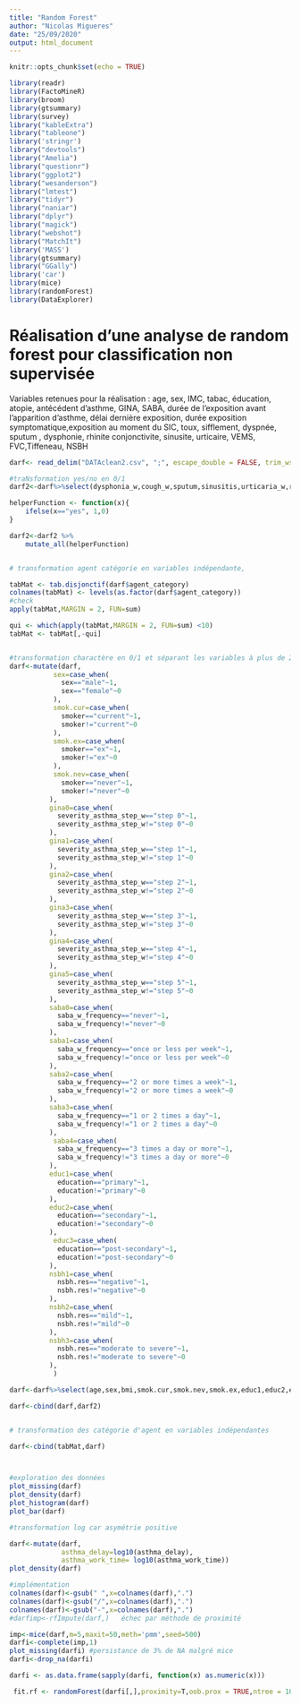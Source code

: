 ```yaml
---
title: "Random Forest"
author: "Nicolas Migueres"
date: "25/09/2020"
output: html_document
---
```


```r
knitr::opts_chunk$set(echo = TRUE)
```

```r
library(readr)
library(FactoMineR)
library(broom)
library(gtsummary)
library(survey)
library("kableExtra")
library("tableone")
library('stringr')
library("devtools")
library("Amelia")
library("questionr")
library("ggplot2")
library("wesanderson")
library("lmtest")
library("tidyr")
library("naniar")
library("dplyr")
library("magick")
library("webshot")
library("MatchIt")
library('MASS')
library(gtsummary)
library("GGally")
library('car')
library(mice)
library(randomForest)
library(DataExplorer)
```

# Réalisation d'une analyse de random forest pour classification non supervisée

Variables retenues pour la réalisation :
age, sex, IMC, tabac, éducation, atopie, antécédent d'asthme, GINA, SABA, durée de l'exposition avant l'apparition d'asthme, délai dernière exposition, durée exposition symptomatique,exposition au moment du SIC, toux, sifflement, dyspnée, sputum , dysphonie, rhinite conjonctivite, sinusite, urticaire, VEMS, FVC,Tiffeneau, NSBH

```r
darf<- read_delim("DATAclean2.csv", ";", escape_double = FALSE, trim_ws = TRUE)

#traNsformation yes/no en 0/1
darf2<-darf%>%select(dysphonia_w,cough_w,sputum,sinusitis,urticaria_w,rhinitis_w,conjonct_w,wheezing_w,dyspnea_w,atopy,asthma_pre)

helperFunction <- function(x){
    ifelse(x=="yes", 1,0)
}

darf2<-darf2 %>%
    mutate_all(helperFunction)


# transformation agent catégorie en variables indépendante, 

tabMat <- tab.disjonctif(darf$agent_category)
colnames(tabMat) <- levels(as.factor(darf$agent_category))
#check
apply(tabMat,MARGIN = 2, FUN=sum)

qui <- which(apply(tabMat,MARGIN = 2, FUN=sum) <10)
tabMat <- tabMat[,-qui]


#transformation charactère en 0/1 et séparant les variables à plus de 2 classes en variables indépendantes
darf<-mutate(darf,
           sex=case_when(
             sex=="male"~1,
             sex=="female"~0
           ),
           smok.cur=case_when(
             smoker=="current"~1,
             smoker!="current"~0
           ),
           smok.ex=case_when(
             smoker=="ex"~1,
             smoker!="ex"~0
           ),
           smok.nev=case_when(
             smoker=="never"~1,
             smoker!="never"~0
          ),
          gina0=case_when(
            severity_asthma_step_w=="step 0"~1,
            severity_asthma_step_w!="step 0"~0
          ),
          gina1=case_when(
            severity_asthma_step_w=="step 1"~1,
            severity_asthma_step_w!="step 1"~0
          ),
          gina2=case_when(
            severity_asthma_step_w=="step 2"~1,
            severity_asthma_step_w!="step 2"~0
          ),
          gina3=case_when(
            severity_asthma_step_w=="step 3"~1,
            severity_asthma_step_w!="step 3"~0
          ),
          gina4=case_when(
            severity_asthma_step_w=="step 4"~1,
            severity_asthma_step_w!="step 4"~0
          ),
          gina5=case_when(
            severity_asthma_step_w=="step 5"~1,
            severity_asthma_step_w!="step 5"~0
          ),
          saba0=case_when(
            saba_w_frequency=="never"~1,
            saba_w_frequency!="never"~0
          ),
          saba1=case_when(
            saba_w_frequency=="once or less per week"~1,
            saba_w_frequency!="once or less per week"~0
          ),
          saba2=case_when(
            saba_w_frequency=="2 or more times a week"~1,
            saba_w_frequency!="2 or more times a week"~0
          ),
          saba3=case_when(
            saba_w_frequency=="1 or 2 times a day"~1,
            saba_w_frequency!="1 or 2 times a day"~0
          ),
           saba4=case_when(
            saba_w_frequency=="3 times a day or more"~1,
            saba_w_frequency!="3 times a day or more"~0
          ),
          educ1=case_when(
            education=="primary"~1,
            education!="primary"~0
          ),
          educ2=case_when(
            education=="secondary"~1,
            education!="secondary"~0
          ),
           educ3=case_when(
            education=="post-secondary"~1,
            education!="post-secondary"~0
          ),
          nsbh1=case_when(
            nsbh.res=="negative"~1,
            nsbh.res!="negative"~0
          ),
          nsbh2=case_when(
            nsbh.res=="mild"~1,
            nsbh.res!="mild"~0
          ),
          nsbh3=case_when(
            nsbh.res=="moderate to severe"~1,
            nsbh.res!="moderate to severe"~0
          ),
           )

darf<-darf%>%select(age,sex,bmi,smok.cur,smok.nev,smok.ex,educ1,educ2,educ3,gina0,gina1,gina2,gina3,gina4,gina5,saba0,saba1,saba2,saba3,saba4,asthma_work_time,time_last_exp_m_norm,asthma_delay,baseline_fev1,baseline_fvc,fev1_fvc,nsbh1,nsbh2,nsbh3)

darf<-cbind(darf,darf2)


# transformation des catégorie d'agent en variables indépendantes

darf<-cbind(tabMat,darf)




```


```r
#exploration des données
plot_missing(darf)
plot_density(darf)
plot_histogram(darf)
plot_bar(darf)
```

```r
#transformation log car asymétrie positive

darf<-mutate(darf,
             asthma_delay=log10(asthma_delay),
             asthma_work_time= log10(asthma_work_time))
plot_density(darf)
```


```r
#implémentation
colnames(darf)<-gsub(" ",x=colnames(darf),".")
colnames(darf)<-gsub("/",x=colnames(darf),".")
colnames(darf)<-gsub("-",x=colnames(darf),".")
#darfimp<-rfImpute(darf,)   échec par méthode de proximité

imp<-mice(darf,m=5,maxit=50,meth='pmm',seed=500)
darfi<-complete(imp,1)
plot_missing(darfi) #persistance de 3% de NA malgré mice
darfi<-drop_na(darfi)

```


```r
darfi <- as.data.frame(sapply(darfi, function(x) as.numeric(x)))

 fit.rf <- randomForest(darfi[,],proximity=T,oob.prox = TRUE,ntree = 1000)
```


